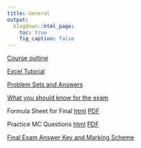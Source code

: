 ```yaml
---
title: General
output:
  blogdown::html_page:
    toc: true
    fig_caption: false
---
```


[Course outline](../../files/MBAS-Financial-Fundamentals-Summer-2020.docx)

[Excel Tutorial](../../files/Excel Tutorial.xlsx)

[Problem Sets and Answers](../../files/ProblemSet.zip)

[What you should know for the exam](../../files/Exam Instruction.docx)

Formula Sheet for Final <a href="/files/formula-sheet.html" target="_blank">html</a> <a href="/files/formula sheet.pdf" target="_blank">PDF</a>

Practice MC Questions <a href="/files/Practice MC/mc.html" target="_blank">html</a> <a href="/files/Practice MC/mc.pdf" target="_blank">PDF</a>

[Final Exam Answer Key and Marking Scheme](../../files/MBAS 821 Final Exam - Answer and Marking Scheme.zip)